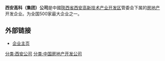 '''西安高科（集团）公司'''是中國[[陝西省|陝西省]][[西安高新技术产业开发区|西安高新技术产业开发区]]管委会下属的[[房地产|房地产]]开发企业。为全国500家最大企业之一。

==外部链接==
*[https://web.archive.org/web/20100304081402/http://www.gaokegroup.com/index.asp 企业主页]

[[分类:西安公司|分类:西安公司]]
[[分类:中国房地产开发公司|分类:中国房地产开发公司]]